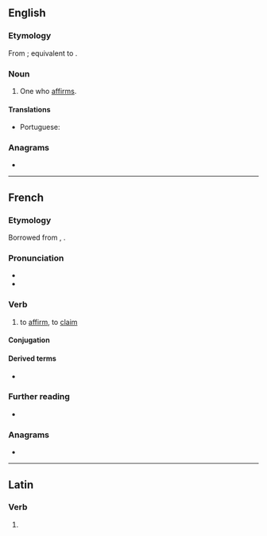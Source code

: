==English==

===Etymology===
From {{inh|en|enm|affermour}}; equivalent to {{suffix|en|affirm|er|id2=agent noun}}.

===Noun===
{{en-noun}}

# One who [[affirm]]s.

====Translations====
{{trans-top|one who affirms}}
* Portuguese: {{t|pt|afirmador|m}}
{{trans-mid}}
{{trans-bottom}}

===Anagrams===
* {{anagrams|en|a=aeffimrr|reaffirm}}

----

==French==

===Etymology===
Borrowed from {{bor|fr|la|affirmāre}}, {{m|la|affirmō}}.

===Pronunciation===
* {{fr-IPA}}
* {{audio|fr|Fr-affirmer.ogg|Audio}}

===Verb===
{{fr-verb}}

# to [[affirm]], to [[claim]]

====Conjugation====
{{fr-conj-auto}}

====Derived terms====
* {{l|fr|affirmation}}

===Further reading===
* {{R:TLFi}}

===Anagrams===
* {{l|fr|raffermi}}

----

==Latin==

===Verb===
{{la-verb-form|affirmer}}

# {{inflection of|la|affirmō||1|s|pres|pasv|subj}}